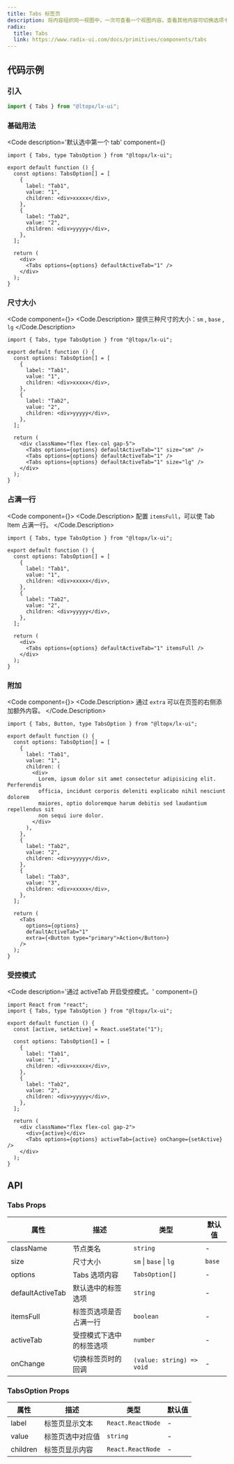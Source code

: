 ```yaml
---
title: Tabs 标签页
description: 将内容组织同一视图中，一次可查看一个视图内容。查看其他内容可切换选项卡查看。
radix:
  title: Tabs
  link: https://www.radix-ui.com/docs/primitives/components/tabs
---
```



## 代码示例

### 引入

```js copy
import { Tabs } from "@ltopx/lx-ui";
```

### 基础用法

<Code 
  description='默认选中第一个 tab' 
  component={<Basic />}
>
```tsx filename="Tabs.tsx" copy
import { Tabs, type TabsOption } from "@ltopx/lx-ui";

export default function () {
  const options: TabsOption[] = [
    {
      label: "Tab1",
      value: "1",
      children: <div>xxxxx</div>,
    },
    {
      label: "Tab2",
      value: "2",
      children: <div>yyyyy</div>,
    },
  ];
  
  return (
    <div>
      <Tabs options={options} defaultActiveTab="1" />
    </div>
  );
}
```
</Code>

### 尺寸大小

<Code component={<Size />}>
<Code.Description>
  提供三种尺寸的大小：`sm` , `base` , `lg`
</Code.Description>
```tsx filename="Tabs.tsx" copy
import { Tabs, type TabsOption } from "@ltopx/lx-ui";

export default function () {
  const options: TabsOption[] = [
    {
      label: "Tab1",
      value: "1",
      children: <div>xxxxx</div>,
    },
    {
      label: "Tab2",
      value: "2",
      children: <div>yyyyy</div>,
    },
  ];
  
  return (
    <div className="flex flex-col gap-5">
      <Tabs options={options} defaultActiveTab="1" size="sm" />
      <Tabs options={options} defaultActiveTab="1" />
      <Tabs options={options} defaultActiveTab="1" size="lg" />
    </div>
  );
}
```
</Code>

### 占满一行

<Code component={<ItemsFull />}>
<Code.Description>
配置 `itemsFull`，可以使 Tab Item 占满一行。
</Code.Description>
```tsx filename="Tabs.tsx" copy {19}
import { Tabs, type TabsOption } from "@ltopx/lx-ui";

export default function () {
  const options: TabsOption[] = [
    {
      label: "Tab1",
      value: "1",
      children: <div>xxxxx</div>,
    },
    {
      label: "Tab2",
      value: "2",
      children: <div>yyyyy</div>,
    },
  ];
  
  return (
    <div>
      <Tabs options={options} defaultActiveTab="1" itemsFull />
    </div>
  );
}
```
</Code>

### 附加

<Code component={<Extra />}>
<Code.Description>
通过 `extra` 可以在页签的右侧添加额外内容。
</Code.Description>
```tsx filename="Tabs.tsx" copy {33}
import { Tabs, Button, type TabsOption } from "@ltopx/lx-ui";

export default function () {
  const options: TabsOption[] = [
    {
      label: "Tab1",
      value: "1",
      children: (
        <div>
          Lorem, ipsum dolor sit amet consectetur adipisicing elit. Perferendis
          officia, incidunt corporis deleniti explicabo nihil nesciunt dolorem
          maiores, optio doloremque harum debitis sed laudantium repellendus sit
          non sequi iure dolor.
        </div>
      ),
    },
    {
      label: "Tab2",
      value: "2",
      children: <div>yyyyy</div>,
    },
    {
      label: "Tab3",
      value: "3",
      children: <div>xxxxx</div>,
    },
  ];
  
  return (
    <Tabs
      options={options}
      defaultActiveTab="1"
      extra={<Button type="primary">Action</Button>}
    />
  );
}
```
</Code>

### 受控模式

<Code 
  description='通过 activeTab 开启受控模式。' 
  component={<Active />}
>
```tsx filename="Tabs.tsx" copy
import React from "react";
import { Tabs, type TabsOption } from "@ltopx/lx-ui";

export default function () {
  const [active, setActive] = React.useState("1");
  
  const options: TabsOption[] = [
    {
      label: "Tab1",
      value: "1",
      children: <div>xxxxx</div>,
    },
    {
      label: "Tab2",
      value: "2",
      children: <div>yyyyy</div>,
    },
  ];
  
  return (
    <div className="flex flex-col gap-2">
      <div>{active}</div>
      <Tabs options={options} activeTab={active} onChange={setActive} />
    </div>
  );
}
```
</Code>

## API

### Tabs Props

| 属性             | 描述                     | 类型                      | 默认值 |
| ---------------- | ------------------------ | ------------------------- | ------ |
| className        | 节点类名                 | `string`                  | -      |
| size             | 尺寸大小                 | `sm` \| `base` \| `lg`    | `base` |
| options          | Tabs 选项内容            | `TabsOption[]`            | -      |
| defaultActiveTab | 默认选中的标签选项       | `string`                  | -      |
| itemsFull        | 标签页选项是否占满一行   | `boolean`                 | -      |
| activeTab        | 受控模式下选中的标签选项 | `number`                  | -      |
| onChange         | 切换标签页时的回调       | `(value: string) => void` | -      |

### TabsOption Props

| 属性     | 描述             | 类型              | 默认值 |
| -------- | ---------------- | ----------------- | ------ |
| label    | 标签页显示文本   | `React.ReactNode` | -      |
| value    | 标签页选中对应值 | `string`          | -      |
| children | 标签页显示内容   | `React.ReactNode` | -      |
